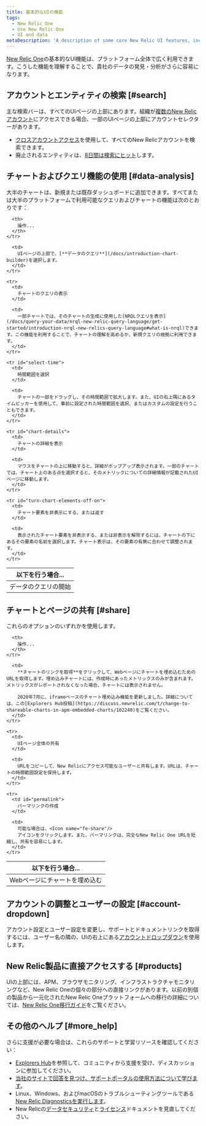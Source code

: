 ```yaml
---
title: 基本的なUIの機能
tags:
  - New Relic One
  - Use New Relic One
  - UI and data
metaDescription: 'A description of some core New Relic UI features, including chart features, search features, account selection, and more.'
---
```


[New Relic One](/docs/new-relic-one-overview)の基本的なUI機能は、プラットフォーム全体で広く利用できます。こうした機能を理解することで、貴社のデータの発見・分析がさらに容易になります。

## アカウントとエンティティの検索 [#search]

主な検索バーは、すべてのUIページの上部にあります。組織が[複数のNew Relicアカウント](/docs/accounts/accounts-billing/general-account-settings/factors-affecting-access-features-data)にアクセスできる場合、一部のUIページの上部にアカウントセレクターがあります。

* [クロスアカウントアクセス](/docs/accounts/accounts-billing/general-account-settings/factors-affecting-access-features-data#account-access)を使用して、すべてのNew Relicアカウントを検索できます。
* 廃止されるエンティティは、[8日間は検索にヒット](/docs/new-relic-one-entity-explorer#data-retention)します。

## チャートおよびクエリ機能の使用 [#data-analysis]

大半のチャートは、新規または既存ダッシュボードに追加できます。すべてまたは大半のプラットフォームで利用可能なクエリおよびチャートの機能は次のとおりです：

<table>
  <thead>
    <tr>
      <th width={250}>
        以下を行う場合...
      </th>

      <th>
        操作...
      </th>
    </tr>
  </thead>

  <tbody>
    <tr>
      <td>
        データのクエリの開始
      </td>

      <td>
        UIページの上部で、[**データのクエリ**](/docs/introduction-chart-builder)を選択します。
      </td>
    </tr>

    <tr>
      <td>
        チャートのクエリの表示
      </td>

      <td>
        一部チャートでは、そのチャートの生成に使用した[NRQLクエリを表示](/docs/query-your-data/nrql-new-relic-query-language/get-started/introduction-nrql-new-relics-query-language#what-is-nrql)できます。この機能を利用することで、チャートの理解を高めるか、新規クエリの根拠に利用できます。
      </td>
    </tr>

    <tr id="select-time">
      <td>
        時間範囲を選択
      </td>

      <td>
        チャートの一部をドラッグし、その時間範囲で拡大します。また、UIの右上隅にあるタイムピッカーを使用して、事前に設定された時間範囲を選択、またはカスタムの設定を行うこともできます。
      </td>
    </tr>

    <tr id="chart-details">
      <td>
        チャートの詳細を表示
      </td>

      <td>
        マウスをチャートの上に移動すると、詳細がポップアップ表示されます。一部のチャートでは、チャート上のある点を選択すると、そのメトリックについての詳細情報が記載されたUIページに移動します。
      </td>
    </tr>

    <tr id="turn-chart-elements-off-on">
      <td>
        チャート要素を非表示にする、または返す
      </td>

      <td>
        表示されたチャート要素を非表示する、または非表示を解除するには、チャートの下にあるその要素の名前を選択します。チャート表示は、その要素の有無に合わせて調整されます。
      </td>
    </tr>
  </tbody>
</table>

## チャートとページの共有 [#share]

これらのオプションのいずれかを使用します。

<table>
  <thead>
    <tr>
      <th width={250}>
        以下を行う場合...
      </th>

      <th>
        操作...
      </th>
    </tr>
  </thead>

  <tbody>
    <tr>
      <td>
        Webページにチャートを埋め込む
      </td>

      <td>
        **チャートのリンクを取得**をクリックして、Webページにチャートを埋め込むためのURLを取得します。埋め込みチャートには、作成時にあったメトリックスのみが含まれます。メトリックスがレポートされなくなった場合、チャートには表示されません。

        2020年7月に、iframeベースのチャート埋め込み機能を更新しました。詳細については、この[Explorers Hub投稿](https://discuss.newrelic.com/t/change-to-shareable-charts-in-apm-embedded-charts/102240)をご覧ください。
      </td>
    </tr>

    <tr>
      <td>
        UIページ全体の共有
      </td>

      <td>
        URLをコピーして、New Relicにアクセス可能なユーザーと共有します。URLは、チャートの時間範囲設定を保持します。
      </td>
    </tr>

    <tr>
      <td id="permalink">
        パーマリンクの作成
      </td>

      <td>
        可能な場合は、<Icon name="fe-share"/>
        アイコンをクリックします。また、パーマリンクは、完全なNew Relic One URLを短縮し、共有を容易にします。
      </td>
    </tr>
  </tbody>
</table>

## アカウントの調整とユーザーの設定 [#account-dropdown]

アカウント設定とユーザー設定を変更し、サポートとドキュメントリンクを取得するには、ユーザー名の隣の、UIの右上にある[アカウントドロップダウン](/docs/using-new-relic/welcome-new-relic/get-started/glossary#account-dropdown)を使用します。

## New Relic製品に直接アクセスする [#products]

UIの上部には、APM、ブラウザモニタリング、インフラストラクチャモニタリングなど、New Relic Oneの個々の部分への直接リンクがあります。以前の別個の製品から一元化されたNew Relic Oneプラットフォームへの移行の詳細については、[New Relic One移行ガイド](/docs/new-relic-one/use-new-relic-one/core-concepts/new-relic-one-transition-guide-july-2020)をご覧ください。

## その他のヘルプ [#more_help]

さらに支援が必要な場合は、これらのサポートと学習リソースを確認してください：

* [Explorers Hub](https://discuss.newrelic.com/)を参照して、コミュニティから支援を受け、ディスカッションに参加してください。
* [当社のサイトで回答を見つけ、サポートポータルの使用方法について学びます](/docs/using-new-relic/welcome-new-relic/get-started/find-help-use-support-portal)。
* Linux、Windows、およびmacOSのトラブルシューティングツールである[New Relic Diagnosticsを実行します](/docs/using-new-relic/cross-product-functions/troubleshooting/new-relic-diagnostics)。
* New Relicの[データセキュリティ](/docs/security)と[ライセンス](/docs/licenses)ドキュメントを見直してください。
